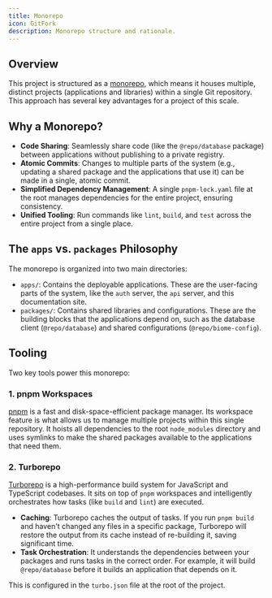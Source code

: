 ```yaml
---
title: Monorepo
icon: GitFork
description: Monorepo structure and rationale.
---
```


## Overview

This project is structured as a [monorepo](https://monorepo.tools/), which means it houses multiple, 
distinct projects (applications and libraries) within a single Git repository. This approach has several 
key advantages for a project of this scale.

## Why a Monorepo?

*   **Code Sharing**: Seamlessly share code (like the `@repo/database` package) between applications 
without publishing to a private registry.
*   **Atomic Commits**: Changes to multiple parts of the system (e.g., updating a shared package and the 
applications that use it) can be made in a single, atomic commit.
*   **Simplified Dependency Management**: A single `pnpm-lock.yaml` file at the root manages 
dependencies for the entire project, ensuring consistency.
*   **Unified Tooling**: Run commands like `lint`, `build`, and `test` across the entire project from a 
single place.

## The `apps` vs. `packages` Philosophy

The monorepo is organized into two main directories:

*   `apps/`: Contains the deployable applications. These are the user-facing parts of the system, like 
the `auth` server, the `api` server, and this documentation site.
*   `packages/`: Contains shared libraries and configurations. These are the building blocks that the 
applications depend on, such as the database client (`@repo/database`) and shared configurations 
(`@repo/biome-config`).

## Tooling

Two key tools power this monorepo:

### 1. pnpm Workspaces

[pnpm](https://pnpm.io/) is a fast and disk-space-efficient package manager. Its workspace feature is 
what allows us to manage multiple projects within this single repository. It hoists all dependencies to 
the root `node_modules` directory and uses symlinks to make the shared packages available to the 
applications that need them.

### 2. Turborepo

[Turborepo](https://turborepo.org/) is a high-performance build system for JavaScript and TypeScript 
codebases. It sits on top of `pnpm` workspaces and intelligently orchestrates how tasks (like `build` 
and `lint`) are executed.

*   **Caching**: Turborepo caches the output of tasks. If you run `pnpm build` and haven't changed any 
files in a specific package, Turborepo will restore the output from its cache instead of re-building it, 
saving significant time.
*   **Task Orchestration**: It understands the dependencies between your packages and runs tasks in the 
correct order. For example, it will build `@repo/database` before it builds an application that depends 
on it.

This is configured in the `turbo.json` file at the root of the project.
